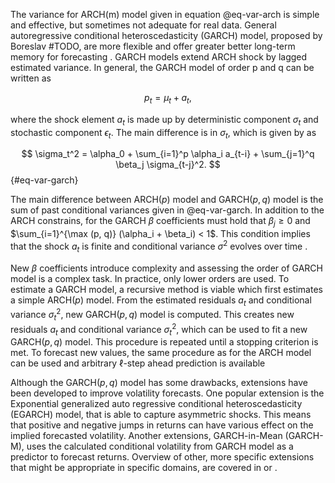 The variance for ARCH(m) model given in equation @eq-var-arch is simple and effective, but sometimes not adequate for 
real data. General autoregressive conditional heteroscedasticity (GARCH) model, proposed by Boreslav #TODO, are
more flexible and offer greater better long-term memory for forecasting \parencite{al-najjar_modelling_2016}. GARCH
models extend ARCH shock by lagged estimated variance. In general, the GARCH model of order p and q can be
written as 

$$
p_t = \mu_t + a_t,
$$

where the shock element $a_t$ is made up by deterministic component $\sigma_t$ and stochastic component $\epsilon_t$. 
The main difference is in $\sigma_t$, which is given by \parencite[Eq. 2]{al-najjar_modelling_2016} as

$$
\sigma_t^2 = \alpha_0 + \sum_{i=1}^p \alpha_i a_{t-i} + \sum_{j=1}^q \beta_j \sigma_{t-j}^2.
$$ {#eq-var-garch}

The main difference between ARCH$(p)$ model and GARCH$(p, q)$ model is the sum of past conditional
variances given in @eq-var-garch. In addition to the ARCH constrains, for the GARCH $\beta$ coefficients must hold
that $\beta_j \geq 0$ and $\sum_{i=1}^{\max (p, q)} (\alpha_i + \beta_i) < 1$. This condition implies that the 
shock $a_t$ is finite and conditional variance $\sigma^2$ evolves over time 
\parencite[Chap. 3.5]{al-tsay_analysis_2005}. 

New $\beta$ coefficients introduce complexity and assessing the order of GARCH model is a complex task. In practice,
only lower orders are used. To estimate a GARCH model, a recursive method is viable which first estimates a simple
ARCH$(p)$ model. From the estimated residuals $a_t$ and conditional variance $\sigma^2_t$, new 
GARCH$(p, q)$ model is computed. This creates new residuals $a_t$ and conditional variance $\sigma^2_t$, which can
be used to fit a new GARCH$(p, q)$ model. This procedure is repeated until a stopping criterion is met. To forecast
new values, the same procedure as for the ARCH model can be used and arbitrary $\ell$-step ahead prediction is 
available \parencite[Chap. 3.5]{al-tsay_analysis_2005}

Although the GARCH$(p, q)$ model has some drawbacks, extensions have been developed to improve volatility forecasts.
One popular extension is the Exponential generalized auto regressive conditional heteroscedasticity (EGARCH) model,
that is able to capture asymmetric shocks. This means that positive and negative jumps in returns can have various
effect on the implied forecasted volatility. Another extensions, GARCH-in-Mean (GARCH-M), uses the calculated 
conditional volatility from GARCH model as a predictor to forecast returns. Overview of other, more specific
extensions that might be appropriate in specific domains, are covered in \parencite{al-najjar_modelling_2016} or
\parencite{al-tsay_analysis_2005}.